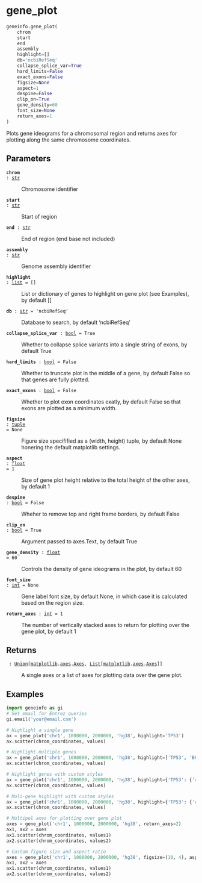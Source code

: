 # gene_plot { #geneinfo.gene_plot }

```python
geneinfo.gene_plot(
    chrom
    start
    end
    assembly
    highlight=[]
    db='ncbiRefSeq'
    collapse_splice_var=True
    hard_limits=False
    exact_exons=False
    figsize=None
    aspect=1
    despine=False
    clip_on=True
    gene_density=60
    font_size=None
    return_axes=1
)
```

Plots gene ideograms for a chromosomal region and returns axes for 
plotting along the same chromosome coordinates.

## Parameters {.doc-section .doc-section-parameters}

<code>[**chrom**]{.parameter-name} [:]{.parameter-annotation-sep} [[str](`str`)]{.parameter-annotation}</code>

:   Chromosome identifier

<code>[**start**]{.parameter-name} [:]{.parameter-annotation-sep} [[str](`str`)]{.parameter-annotation}</code>

:   Start of region

<code>[**end**]{.parameter-name} [:]{.parameter-annotation-sep} [[str](`str`)]{.parameter-annotation}</code>

:   End of region (end base not included)

<code>[**assembly**]{.parameter-name} [:]{.parameter-annotation-sep} [[str](`str`)]{.parameter-annotation}</code>

:   Genome assembly identifier

<code>[**highlight**]{.parameter-name} [:]{.parameter-annotation-sep} [[list](`list`)]{.parameter-annotation} [ = ]{.parameter-default-sep} [\[\]]{.parameter-default}</code>

:   List or dictionary of genes to highlight on gene plot (see Examples), by default []

<code>[**db**]{.parameter-name} [:]{.parameter-annotation-sep} [[str](`str`)]{.parameter-annotation} [ = ]{.parameter-default-sep} [\'ncbiRefSeq\']{.parameter-default}</code>

:   Database to search, by default 'ncbiRefSeq'

<code>[**collapse_splice_var**]{.parameter-name} [:]{.parameter-annotation-sep} [[bool](`bool`)]{.parameter-annotation} [ = ]{.parameter-default-sep} [True]{.parameter-default}</code>

:   Whether to collapse splice variants into a single string of exons, by default True

<code>[**hard_limits**]{.parameter-name} [:]{.parameter-annotation-sep} [[bool](`bool`)]{.parameter-annotation} [ = ]{.parameter-default-sep} [False]{.parameter-default}</code>

:   Whether to truncate plot in the middle of a gene, by default False so that genes are fully plotted.

<code>[**exact_exons**]{.parameter-name} [:]{.parameter-annotation-sep} [[bool](`bool`)]{.parameter-annotation} [ = ]{.parameter-default-sep} [False]{.parameter-default}</code>

:   Whether to plot exon coordinates exatly, by default False so that exons are plotted as a minimum width.

<code>[**figsize**]{.parameter-name} [:]{.parameter-annotation-sep} [[tuple](`tuple`)]{.parameter-annotation} [ = ]{.parameter-default-sep} [None]{.parameter-default}</code>

:   Figure size specifified as a (width, height) tuple, by default None honering the default matplotlib settings.

<code>[**aspect**]{.parameter-name} [:]{.parameter-annotation-sep} [[float](`float`)]{.parameter-annotation} [ = ]{.parameter-default-sep} [1]{.parameter-default}</code>

:   Size of gene plot height relative to the total height of the other axes, by default 1

<code>[**despine**]{.parameter-name} [:]{.parameter-annotation-sep} [[bool](`bool`)]{.parameter-annotation} [ = ]{.parameter-default-sep} [False]{.parameter-default}</code>

:   Wheher to remove top and right frame borders, by default False

<code>[**clip_on**]{.parameter-name} [:]{.parameter-annotation-sep} [[bool](`bool`)]{.parameter-annotation} [ = ]{.parameter-default-sep} [True]{.parameter-default}</code>

:   Argument passed to axes.Text, by default True

<code>[**gene_density**]{.parameter-name} [:]{.parameter-annotation-sep} [[float](`float`)]{.parameter-annotation} [ = ]{.parameter-default-sep} [60]{.parameter-default}</code>

:   Controls the density of gene ideograms in the plot, by default 60

<code>[**font_size**]{.parameter-name} [:]{.parameter-annotation-sep} [[int](`int`)]{.parameter-annotation} [ = ]{.parameter-default-sep} [None]{.parameter-default}</code>

:   Gene label font size, by default None, in which case it is calculated based on the region size.

<code>[**return_axes**]{.parameter-name} [:]{.parameter-annotation-sep} [[int](`int`)]{.parameter-annotation} [ = ]{.parameter-default-sep} [1]{.parameter-default}</code>

:   The number of vertically stacked axes to return for plotting over the gene plot, by default 1

## Returns {.doc-section .doc-section-returns}

<code>[]{.parameter-name} [:]{.parameter-annotation-sep} [[Union](`typing.Union`)\[[matplotlib](`matplotlib`).[axes](`matplotlib.axes`).[Axes](`matplotlib.axes.Axes`), [List](`typing.List`)\[[matplotlib](`matplotlib`).[axes](`matplotlib.axes`).[Axes](`matplotlib.axes.Axes`)\]\]]{.parameter-annotation}</code>

:   A single axes or a list of axes for plotting data over the gene plot.

## Examples {.doc-section .doc-section-examples}

```python
import geneinfo as gi
# Set email for Entrez queries
gi.email('your@email.com')

# Highlight a single gene
ax = gene_plot('chr1', 1000000, 2000000, 'hg38', highlight='TP53')
ax.scatter(chrom_coordinates, values)

# Highlight multiple genes
ax = gene_plot('chr1', 1000000, 2000000, 'hg38', highlight=['TP53', 'BRCA1'])
ax.scatter(chrom_coordinates, values)

# Highlight genes with custom styles
ax = gene_plot('chr1', 1000000, 2000000, 'hg38', highlight={'TP53': {'color': 'blue', 'weight': 'bold'}})
ax.scatter(chrom_coordinates, values)

# Muli-gene highlight with custom styles
ax = gene_plot('chr1', 1000000, 2000000, 'hg38', highlight={'TP53': {'color': 'blue', 'weight': 'bold'}, 'BRCA1': {'color': 'red'}})
ax.scatter(chrom_coordinates, values)

# Multipel axes for plotting over gene plot
axes = gene_plot('chr1', 1000000, 2000000, 'hg38', return_axes=2)
ax1, ax2 = axes
ax1.scatter(chrom_coordinates, values1)
ax2.scatter(chrom_coordinates, values2)

# Custom figure size and aspect ratio
axes = gene_plot('chr1', 1000000, 2000000, 'hg38', figsize=(10, 4), aspect=0.5)
ax1, ax2 = axes
ax1.scatter(chrom_coordinates, values1)
ax2.scatter(chrom_coordinates, values2)
```